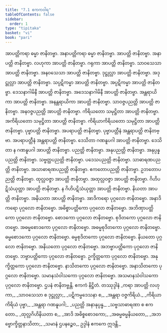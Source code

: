 ```yaml
---
title: "7.1 ဧကကဝါရ"
tableOfContents: false
sidebar:
  order: 1
type: "tipitaka"
basket: "vi"
book: "pari"
---
```



<DynamicBreadcrumb />

<Division number="321" book="pari" e="ch" v="5" p="211">

<Paragraph number="1440" book="pari">
အာပတ္တိကရာ ဓမ္မာ ဇာနိတဗ္ဗာ. အနာပတ္တိကရာ ဓမ္မာ ဇာနိတဗ္ဗာ. အာပတ္တိ ဇာနိတဗ္ဗာ. အနာပတ္တိ ဇာနိတဗ္ဗာ. လဟုကာ အာပတ္တိ ဇာနိတဗ္ဗာ. ဂရုကာ အာပတ္တိ ဇာနိတဗ္ဗာ. သာဝသေသာ အာပတ္တိ ဇာနိတဗ္ဗာ. အနဝသေသာ အာပတ္တိ ဇာနိတဗ္ဗာ. ဒုဋ္ဌုလ္လာ အာပတ္တိ ဇာနိတဗ္ဗာ. အဒုဋ္ဌုလ္လာ အာပတ္တိ ဇာနိတဗ္ဗာ. သပ္ပဋိကမ္မာ အာပတ္တိ ဇာနိတဗ္ဗာ. အပ္ပဋိကမ္မာ အာပတ္တိ ဇာနိတဗ္ဗာ. ဒေသနာဂါမိနီ အာပတ္တိ ဇာနိတဗ္ဗာ. အဒေသနာဂါမိနီ အာပတ္တိ ဇာနိတဗ္ဗာ. အန္တရာယိကာ အာပတ္တိ ဇာနိတဗ္ဗာ. အနန္တရာယိကာ အာပတ္တိ ဇာနိတဗ္ဗာ. သာဝဇ္ဇပညတ္တိ အာပတ္တိ ဇာနိတဗ္ဗာ. အနဝဇ္ဇပညတ္တိ အာပတ္တိ ဇာနိတဗ္ဗာ. ကိရိယတော သမုဋ္ဌိတာ အာပတ္တိ ဇာနိတဗ္ဗာ. အကိရိယတော သမုဋ္ဌိတာ အာပတ္တိ ဇာနိတဗ္ဗာ. ကိရိယာကိရိယတော သမုဋ္ဌိတာ အာပတ္တိ ဇာနိတဗ္ဗာ. ပုဗ္ဗာပတ္တိ ဇာနိတဗ္ဗာ. အပရာပတ္တိ ဇာနိတဗ္ဗာ. ပုဗ္ဗာပတ္တီနံ အန္တရာပတ္တိ ဇာနိတဗ္ဗာ. အပရာပတ္တီနံ အန္တရာပတ္တိ ဇာနိတဗ္ဗာ. ဒေသိတာ ဂဏနူပဂါ အာပတ္တိ ဇာနိတဗ္ဗာ. ဒေသိတာ န ဂဏနူပဂါ အာပတ္တိ ဇာနိတဗ္ဗာ. ပညတ္တိ ဇာနိတဗ္ဗာ. အနုပညတ္တိ ဇာနိတဗ္ဗာ. အနုပ္ပန္နပညတ္တိ ဇာနိတဗ္ဗာ. သဗ္ဗတ္ထပညတ္တိ ဇာနိတဗ္ဗာ. ပဒေသပညတ္တိ ဇာနိတဗ္ဗာ. သာဓာရဏပညတ္တိ ဇာနိတဗ္ဗာ. အသာဓာရဏပညတ္တိ ဇာနိတဗ္ဗာ. ဧကတောပညတ္တိ ဇာနိတဗ္ဗာ. ဥဘတောပညတ္တိ ဇာနိတဗ္ဗာ. ထုလ္လဝဇ္ဇာ အာပတ္တိ ဇာနိတဗ္ဗာ. အထုလ္လဝဇ္ဇာ အာပတ္တိ ဇာနိတဗ္ဗာ. ဂိဟိပဋိသံယုတ္တာ အာပတ္တိ ဇာနိတဗ္ဗာ. န ဂိဟိပဋိသံယုတ္တာ အာပတ္တိ ဇာနိတဗ္ဗာ. နိယတာ အာပတ္တိ ဇာနိတဗ္ဗာ. အနိယတာ အာပတ္တိ ဇာနိတဗ္ဗာ. အာဒိကရော ပုဂ္ဂလော ဇာနိတဗ္ဗော. အနာဒိကရော ပုဂ္ဂလော ဇာနိတဗ္ဗော. အဓိစ္စာပတ္တိကော ပုဂ္ဂလော ဇာနိတဗ္ဗော. အဘိဏှာပတ္တိကော ပုဂ္ဂလော ဇာနိတဗ္ဗော. စောဒကော ပုဂ္ဂလော ဇာနိတဗ္ဗော. စုဒိတကော ပုဂ္ဂလော ဇာနိတဗ္ဗော. အဓမ္မစောဒကော ပုဂ္ဂလော ဇာနိတဗ္ဗော. အဓမ္မစုဒိတကော ပုဂ္ဂလော ဇာနိတဗ္ဗော. ဓမ္မစောဒကော ပုဂ္ဂလော ဇာနိတဗ္ဗော. ဓမ္မစုဒိတကော ပုဂ္ဂလော ဇာနိတဗ္ဗော. နိယတော ပုဂ္ဂလော ဇာနိတဗ္ဗော. အနိယတော ပုဂ္ဂလော ဇာနိတဗ္ဗော. အဘဗ္ဗာပတ္တိကော ပုဂ္ဂလော ဇာနိတဗ္ဗော. ဘဗ္ဗာပတ္တိကော ပုဂ္ဂလော ဇာနိတဗ္ဗော. ဥက္ခိတ္တကော ပုဂ္ဂလော ဇာနိတဗ္ဗော. အနုက္ခိတ္တကော ပုဂ္ဂလော ဇာနိတဗ္ဗော. နာသိတကော ပုဂ္ဂလော ဇာနိတဗ္ဗော. အနာသိတကော ပုဂ္ဂလော ဇာနိတဗ္ဗော. သမာနသံဝါသကော ပုဂ္ဂလော ဇာနိတဗ္ဗော. အသမာနသံဝါသကော ပုဂ္ဂလော ဇာနိတဗ္ဗော. ဌပနံ ဇာနိတဗ္ဗန္တိ.

</Paragraph>
</Division>

<Paragraph number="1441" type="center" book="pari">
ဧကကံ နိဋ္ဌိတံ.



</Paragraph>

<Paragraph number="1442" type="center" book="pari">
တဿုဒ္ဒါနံ


</Paragraph>

<Paragraph number="1443" type="verses" book="pari">
_ကရာ အာပတ္တိ လဟုကာ,_  
_သာဝသေသာ စ ဒုဋ္ဌုလ္လာ;_  
_ပဋိကမ္မဒေသနာ စ,_  
_အန္တရာ ဝဇ္ဇကိရိယံ._  

</Paragraph>

<Paragraph number="1444" type="verses" book="pari">
_ကိရိယာကိရိယံ ပုဗ္ဗာ,_  
_အန္တရာ ဂဏနူပဂါ;_  
_ပညတ္တိ အနာနုပ္ပန္န,_  
_သဗ္ဗသာဓာရဏာ စ ဧကတော._  

</Paragraph>

<Paragraph number="1445" type="verses" book="pari">
_ထုလ္လဂိဟိနိယတာ စ,_  
_အာဒိ အဓိစ္စစောဒကော;_  
_အဓမ္မဓမ္မနိယတော,_  
_အဘဗ္ဗောက္ခိတ္တနာသိတာ;_  
_သမာနံ ဌပနဉ္စေဝ,_  
ဥဒ္ဒါနံ ဧကကေ ဣဒန္တိ._
</Paragraph>